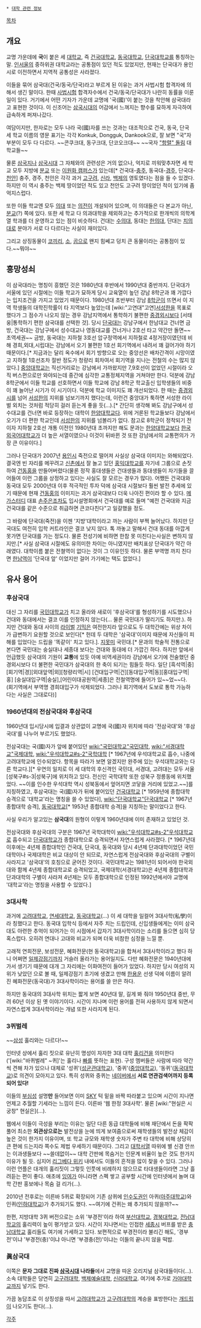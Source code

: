  * [[대학 관련 정보]]

[[목차]]
== 개요 ==
교명 가운데에 '''국'''이 붙은 세 [[대학교]], 즉 [[건국대학교]], [[동국대학교]], [[단국대학교]]를 통칭하는 말. [[인서울]]의 중하위권 대학교라는 공통점이 있던 적도 있었지만, 현재는 단국대가 용인시로 이전하면서 지역적 공통성은 사라졌다.

이들을 묶어 삼국대(건국/동국/단국)라고 부르게 된 이유는 과거 사법시험 합격자에 의해서 생긴 말이다. 한때 [[사법시험]] 합격자수에서 건국/동국/단국대가 나란히 동률을 이룬 일이 있다. 거기에서 어떤 기자가 가운데 교명에 '국(國)'이 붙는 것을 착안해 삼국대라고 표현한 것이다. 이 신조어는 [[삼국시대]]의 어감에서 느껴지는 향수를 묘하게 자극하여 급속하게 퍼져나갔다. 

여담이지만, 한자로는 모두 나라 국(國)자를 쓰는 것과는 대조적으로 건국, 동국, 단국 세 학교 이름의 영문 표기는 각각 Konkuk, Dongguk, Dankook으로, 잘 보면 "국"자 부분이 모두 다 다르다. ~~콘쿠크대, 동구크대, 단코오크대~~ ~~국자 [["항렬" 돌림]] 대학교들~~

물론 [[삼국지]]나 [[삼국시대]] 그 자체와의 관련성은 거의 없으나, 억지로 끼워맞추자면 세 학교 모두 지방에 [[분교]] 또는  [[이원화 캠퍼스]]가 있는데[* 건국대-[[충주]], 동국대-[[경주]], 단국대-[[천안]]] 충주, 경주, 천안은 각각 과거 [[고구려]], [[신라]], [[백제]]의 영토였다는 점을 들 수 있겠다. 하지만 이 역시 충주는 백제 땅이었던 적도 있고 천안도 고구려 땅이었던 적이 있기에 좀 억지스럽다. 

또한 이들 학교엔 모두 [[의대]] 또는 [[의전]]이 개설되어 있으며, 이 의대들은 다 본교가 아닌, [[분교]](?) 쪽에 있다. 또한 세 학교 다 의과대학을 제외하고는 추가적으로 한개씩의 의학계열 학과를 더 운영하고 있는 점이 비슷하다. 건대는 [[수의대]], 동대는 [[한의대]], 단대는 [[치의대]]로 분야가 서로 다 다르다는 사실이 재미있다. 

그리고 상징동물이 [[코끼리]], [[소]], [[곰]]으로 왠지 힘쎄고 덩치 큰 동물이라는 공통점이 있다.~~뭐야~~

== 흥망성쇠 ==
이 삼국대라는 명칭이 흥했던 것은 1980년대 후반에서 1990년대 중반까지. 단국대가 서울에 있던 시절에는 이들 학교가 묘하게 당시 교육열이 높던 강남 8학군과 꽤 가깝다는 입지조건을 가지고 있었기 때문이다. 1980년대 초반부터 강남 [[8학군]]이 뜨면서 이 지역 학생들의 대학진학률이 타 지역보다 높았는데 [wiki:"고연대"고연][[서성한]]을 목표로 했다가 그 점수가 나오지 않는 경우 강남지역에서 통학하기 불편한 [[중경외시]]보다 [서태웅|통학하기 편한 삼국대를 선택한 것]. 당시 [[단국대]]는 강남구에서 한남대교 건너면 금방, 건국대는 강남구에서 성수대교나 영동대교를 건너거나 2호선 타고 약간만 돌면~~초역세권~~ 금방, 동국대는 지하철 3호선 압구정역에서 지하철로 4정거장이였던데 비해 경희,외대,시립대는 강남에서 오기 불편한 1호선 회기역에서 내려서 꽤 걸어가야 하기 때문이다.[* 지금과는 달리 옥수에서 회기 방향으로 오는 중앙선은 배차간격이 시망이였고 지하철 1호선조차 절반 정도가 청량리 회차여서 회기역을 지나는 전철의 수는 많지 않았다.] [[중앙대학교]]는 직선거리로는 강남에서 가까왔지만 7,9호선이 없었던 시절이라 오직 버스편으로만 와야되는데 중간에 심각한 교통정체지역을 거쳐야만 한다.
덕분에 강남 8학군에서 이들 학교를 선호하면서 이들 학교에 강남 8학군 학교출신 입학생들의 비중이 꽤 늘어난 시기가 이 시기이다. 덕분에 학교 이미지도 꽤 개선되었다. 한 때는 [[중경외시]]를 넘어 [[서성한]]의 지위를 넘보기까지 했다는데, 이런건 중앙대가 툭하면 서성한 라이벌 외치는 것처럼 적당히 걸러 듣는게 좋을 듯(…).[* 간단히 생각해 봐도 강남구에서 성수대교를 건너면 바로 등장하는 대학이 [[한양대학교]]다. 위에 거론된 학교들보다 강남에서 오기가 더 편한 학교인데 [[서성한]]의 지위를 넘볼리가 없다. 참고로 8학군이 정착되기 전이자 지하철 2호선 개통 이전인 1980년대 초까지만 해도 문과는 [[한양대학교]]보다 [[한국외국어대학교]]가 더 높은 서열이였으나 이것이 뒤바뀐 것 또한 강남에서의 교통편의가 가장 큰 이유이다.]

그러나 단국대가 2007년 [[용인시]] 죽전으로 떨어져 사실상 삼국대 이미지는 와해되었다. 결국엔 빈 자리를 메꾸려고 [[신촌]]에서 잘 놀고 있던 [[홍익대학교]]를 자기네 그룹으로 손짓하여 [[건동홍]]을 만들어버렸다(물론 정작 홍대생들은 건대생들과 동대생들이 자기들을 끌어들여 이런 그룹을 상정하고 있다는 사실도 잘 모르는 경우가 많다). 어쨌든 건국대와 동국대 모두 2000년대 이후 적극적인 투자 덕에 삼국대 시절보다 훨씬 발전 추세에 있기 때문에 현재 [[건동홍]]의 이미지는 과거 삼국대보다 더욱 나아진 편이라 할 수 있다. [[메가스터디]] 대표 [[손주은]]조차도 입시설명회에서 건국대를 예로 들며 "예전 건국대와 지금 건국대를 같은 수준으로 취급하면 큰코다친다"고 일갈했을 정도.

그 바람에 단국대(죽전)을 이젠 '지방'대학이라고 까는 사람이 부쩍 늘어났다. 하지만 단국대도 여전히 입학 커트라인은 결코 낮지 않다. 톡 까놓고 말해서 건대 동대를 아깝게 못가면 단국대를 가는 정도다. 물론 전성기에 비하면 한참 못 미친다는사실은 변하지 않지만.[* 사실 삼국대 시절에도 유의미한 차이는 아니였지만 배치표상 단국대가 약간 아래였다. 대학이름 붙은 전쳘역이 없다는 것이 그 이유인듯 하다. 물론 부역명 까지 친다면 [[한남역]]이 '단국대 앞' 이었지만 걸어 가기에는 택도 없었다.]

== 유사 용어 ==
=== 후삼국대 ===
대신 그 자리를 [[국민대학교]]가 치고 올라와 새로이 '후삼국대'를 형성하기를 시도했으나 건대와 동대에서는 결코 이를 인정하지 않는다(… 물론 국민대가 딸리기도 하지만.). 하지만 건대와 동대 사이의 [[라이벌]] [[기믹]]은 여전한지라 앞으로도 두 대학간에는 위상 차이가 급변하기 요원할 것으로 보인다[* 헌데 두 대학은 '삼국대'이미지 때문에 자신들이 피해를 입었다는 드립을 '똑같이' 치고 있다.]. [[지못미]] 국민대.[* 문과의 학술적 전통으로 본다면 국민대는 숭실대나 세종대 보다는 건대와 동대에 더 가깝긴 하다. 하지만 앞에서 언급했듯 삼국대의 기원이 '''교통'''에 있듯 아예 비역세권이라 강남에서 오기에 전술했던 중경외시보다 더 불편한 국민대가 삼국대의 한 축이 되기는 힘들듯 하다. 일단 [흑석역|중][회기역|경][외대앞역|외][청량리역|시] [건대입구역|건][동대입구역|동][홍대입구역|홍] [숭실대입구역|숭실],[어린이대공원역|세종]은 전철역명에 들어가 있~~었~~다. (회기역에서 부역명 경희대입구가 삭제되었다. 그러나 회기역에서 도보로 통학 가능하다는 사실은 그대로다)]


=== 1960년대의 전삼국대와 후삼국대 ===
1960년대 입시당시에 입결과 상관없이 교명에 국(國)자 위치에 따라 '전삼국대'와 '후삼국대'를 나누어 부르기도 했었다. 

전삼국대는 국(國)자가 앞에 붙어있던 [[wiki:"국민대학교"국민대학]], [[wiki:"서경대학교"국제대학]], [[wiki:"우석대학교#s-2"국학대학]] [* 1967년에 우석대학교로 흡수, 나중에 고려대학교에 인수되었다. 항목을 따라가 보면 알겠지만 완주에 있는 우석대학교와는 다른 학교다.][* 우연의 일치로 이 세 대학의 후신격인 국민대, 서경대, 고려대는 모두 서울 [성북구#s-3|성북구]에 위치하고 있다. 전신인 국학대학 또한 성북구 정릉동에 위치했었다. ~~이를 인수한 우석대학 역시 성북동에서 엎어지면 코닿을 거리에 있었고.~~]를 지칭하였고, 후삼국대는 국(國)자가 뒤에 붙어있던 [[건국대학교]] [* 1959년에 종합대학 승격으로 '대학교'라는 명칭을 쓸 수 있었다], [[wiki:"단국대학교"단국대학교]] [* 1967년 종합대학 승격], [[동국대학교]][* 1953년 종합대학 승격]을 지칭하는 말이었다고 한다.

사실 우리가 알고있는 '''삼국대'''의 원형이 이렇게 1960년대에 이미 존재하고 있었던 것.

전삼국대와 후삼국대의 구분은 1967년 국학대학이 [[wiki:"우석대학교#s-2"우석대학교]]로 흡수되고 [[단국대학교]]가 종합대학으로 승격되면서 자연스럽게 사라졌다. [* 1967년대 이후에는 4년제 종합대학인 건국대, 단국대, 동국대와 당시 4년제 단과대학이었던 국민대학이나 국제대학은 비교 대상이 안 되므로, 자연스럽게 전삼국대와 후삼국대의 구별이 사라지고 '삼국대'의 호칭으로 굳어진 것이다. 국민대학교는 1981년이 되어서야 한국외대와 함께 4년제 종합대학교로 승격되었고, 국제대학(서경대학교)은 4년제 종합대학과 단과대학의 구별이 사라져 4년제는 모두 종합대학으로 인정된 1992년에서야 교명에 '대학교'라는 명칭을 사용할 수 있었다.]   

=== 3대사학 ===
과거에 [[고려대학교]], [[연세대학교]], [[동국대학교]](…) 이 세 대학을 일컬어 3대사학(私學)이라 칭했다고 한다. 동국대 입학식 등에서 자주 치는 드립인데, 신입생들에게는 이미 삼국대도 아련한 추억이 되어가는 이 시점에서 갑자기 3대사학이라는 소리를 들으면 심히 당혹스럽다. 오히려 연대나 고대와 비교가 되며 더욱 비참한 심정을 느낄 뿐. 

고래적 연희전문, 보성전문, 혜화전문(현 동국대학교)을 합쳐서 3대사학이라고 했다 하니 어쩌면 [[일제강점기]]까지 거슬러 올라가는 용어일지도. 다만 혜화전문은 1940년대에 가서 생기기 때문에 대개 그 자리에는 이화여전이 들어가 있었다. 하지만 당시 여성의 지위가 낮았던 으로 볼 때, 일제강점기 초기에 생겼고 만해 [[한용운]] 선생 덕에 이름이 알려진 혜화전문(동국대)가 3대사학이라는 용어를 쓸 만은 하다.

하지만 동국대의 3대사학 위치는 짧게 보면 40년대 말, 길게 봐 줘야 1950년대 중반, 무려 60년 이상 된 옛 이야기이다. 시간이 지나며 이런 용어를 전혀 사용하지 않게 되면서 자연스럽게 3대사학이라는 개념 또한 사라지게 된다.

=== 3퀴벌레 ===
~~[[삼성]] 훌리와는 다르다!~~

인터넷 상에서 훌리 짓으로 유난히 명성이 자자한 3대 대학 [[훌리건]]을 의미한다('[wiki:"바퀴벌레" ~퀴]'는 훌리나 [[빠]]를 뜻하는 표현). 구성 멤버들은 사람에 따라 약간씩 견해 차가 있으나 대체로 '성퀴'([[성균관대학교]]), '중퀴'([[중앙대학교]]), '동퀴'([[동국대학교]])로 의견이 모아지고 있다. 특히 성퀴와 중퀴는 [[네이버]]에서 '''서로 연관검색어까지 등록되어 있다!'''

이들의 [[부심]]성 설명'''만''' 들어보면 이미 [[SKY(대학교)|SKY]] 턱 밑을 바짝 따라붙고 있으며 시간이 지나면 언제고 추월할 기세라는 느낌이 든다. 이른바 '웹 한정 3대사학'. 물론 [wiki:"현실은 시궁창" 현실은](…).

웹에서 이들이 극성을 부리는 이유는 일단 다른 동급 대학들에 비해 재단에서 돈을 팍팍 풀어 최소한 '''외관상으로는''' 발전상을 눈에 띄게 보여줌으로써 재학생들의 발전상 체감이 높은 것이 한가지 이유이며, 또 학교 규모와 재학생 숫자가 주변 타 대학에 비해 상당히 큰 편에 드는지라 쪽수도 제법 우세하기 때문이다. 그리고 [[대학서열]] 따위에 별 신경 안쓰는 이과생들보다 ~~쓸데없이~~ 대학 간판에 목숨거는 인문계 비율이 높은 것도 한가지 이유가 될 듯. 심지어 [[리그베다 위키]] 내에서도 이들의 흔적을 많이 찾을 수 있다. 그러나 이런 언플은 대개의 훌리짓이 그렇듯 인풋에 비례하지 않으므로 타대생들이라면 그냥 흘려듣는 편이 좋다. 애초에 [[잉여]]가 아니라면 스펙 쌓고 공부할 시간에 인터넷에서 놀며 대학 간판 홍보에나 목숨 걸 리가(…).

2010년 전후로는 이른바 5퀴로 확장되어 기존 삼퀴에 [[인수도권]]인 아퀴([[아주대학교]])와 인퀴([[인하대학교]])가 추가되기도 했다. ~~여기에 건퀴는 왜 추가되지 않을까?~~

한편, 지방대학 3퀴 버전으로는 소위 '부경전'이라 하여 [[부산대학교]], [[경북대학교]], [[전남대학교]]의 훌리력이 높이 평가받고 있다. 시간이 지나면서는 인접한 [[세종시]] 버프를 받은 [[충남대학교]] 훌리들도 여기에 가세하고 있다. 보편적으로 부경전이라 불리긴 해도, '경부전'이냐 '부경전(충)'이냐 아니면 '부경충(전)'이냐는 이들의 끝나지 않을 떡밥.

=== 眞삼국대 ===
이쪽은 '''문자 그대로 진짜 [[삼국시대]] 나라들'''에서 교명을 따온 오리지널 삼국대들이다(…). 소속 대학들은 당연히 [[고구려대학]], [[백제예술대학]], [[신라대학교]]. 여기에 추가로 [[가야대학교]]까지 넣기도 한다.

가끔 농담조로 이 상징성을 따서 [[고려대학교]]가 [[고구려대학]]의 계승을 표방한다는 [[개드립]]이 나오기도 한다(…).

[[각주]]
